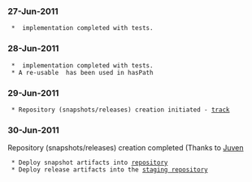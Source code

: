 === 27-Jun-2011 ===
  * {{{JsonMatchers.hasKey}}} implementation completed with tests.

=== 28-Jun-2011 ===
  * {{{JsonMatchers.hasPath}}} implementation completed with tests.
  * A re-usable {{{JsonPathWalker}}} has been used in hasPath

=== 29-Jun-2011 ===
  * Repository (snapshots/releases) creation initiated - [https://issues.sonatype.org/browse/OSSRH-1875 track]

=== 30-Jun-2011 ===
Repository (snapshots/releases) creation completed (Thanks to [https://issues.sonatype.org/secure/ViewProfile.jspa?name=juven Juven]
  * Deploy snapshot artifacts into [https://oss.sonatype.org/content/repositories/snapshots repository]
  * Deploy release artifacts into the [https://oss.sonatype.org/service/local/staging/deploy/maven2 staging repository]